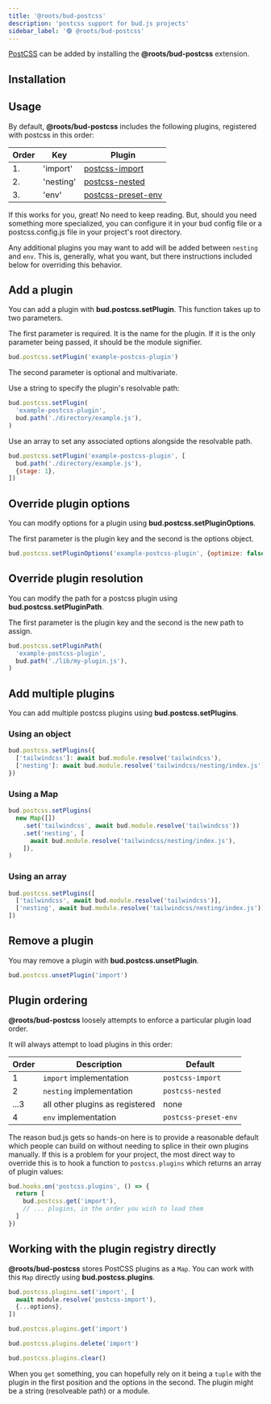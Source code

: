 ```yaml
---
title: '@roots/bud-postcss'
description: 'postcss support for bud.js projects'
sidebar_label: '🟢 @roots/bud-postcss'
---
```



[PostCSS](https://postcss.org) can be added by installing the **@roots/bud-postcss** extension.

## Installation

<Install packages="@roots/bud-postcss" />

## Usage

By default, **@roots/bud-postcss** includes the following plugins, registered with postcss in this order:

| Order | Key       | Plugin                                                      |
| ----- | --------- | ----------------------------------------------------------- |
| 1.    | 'import'  | [postcss-import](https://github.com/postcss/postcss-import) |
| 2.    | 'nesting' | [postcss-nested](https://github.com/postcss/postcss-nested) |
| 3.    | 'env'     | [postcss-preset-env](https://preset-env.cssdb.org/)         |

If this works for you, great! No need to keep reading. But, should you need something more specialized,
you can configure it in your bud config file or a postcss.config.js file in your project's root directory.

Any additional plugins you may want to add will be added between `nesting` and `env`.
This is, generally, what you want, but there instructions included below for overriding this behavior.

## Add a plugin

You can add a plugin with **bud.postcss.setPlugin**. This function takes up to two parameters.

The first parameter is required. It is the name for the plugin.
If it is the only parameter being passed, it should be the module signifier.

```js title="bud.config.mjs"
bud.postcss.setPlugin('example-postcss-plugin')
```

The second parameter is optional and multivariate.

Use a string to specify the plugin's resolvable path:

```js title="bud.config.mjs"
bud.postcss.setPlugin(
  'example-postcss-plugin',
  bud.path('./directory/example.js'),
)
```

Use an array to set any associated options alongside the resolvable path.

```js title="bud.config.mjs"
bud.postcss.setPlugin('example-postcss-plugin', [
  bud.path('./directory/example.js'),
  {stage: 1},
])
```

## Override plugin options

You can modify options for a plugin using **bud.postcss.setPluginOptions**.

The first parameter is the plugin key and the second is the options object.

```js title="bud.config.mjs"
bud.postcss.setPluginOptions('example-postcss-plugin', {optimize: false})
```

## Override plugin resolution

You can modify the path for a postcss plugin using **bud.postcss.setPluginPath**.

The first parameter is the plugin key and the second is the new path to assign.

```js title="bud.config.mjs"
bud.postcss.setPluginPath(
  'example-postcss-plugin',
  bud.path('./lib/my-plugin.js'),
)
```

## Add multiple plugins

You can add multiple postcss plugins using **bud.postcss.setPlugins**.

### Using an object

```js title="bud.config.mjs"
bud.postcss.setPlugins({
  ['tailwindcss']: await bud.module.resolve('tailwindcss'),
  ['nesting']: await bud.module.resolve('tailwindcss/nesting/index.js'),
})
```

### Using a Map

```js title="bud.config.mjs"
bud.postcss.setPlugins(
  new Map([])
    .set('tailwindcss', await bud.module.resolve('tailwindcss'))
    .set('nesting', [
      await bud.module.resolve('tailwindcss/nesting/index.js'),
    ]),
)
```

### Using an array

```js title="bud.config.mjs"
bud.postcss.setPlugins([
  ['tailwindcss', await bud.module.resolve('tailwindcss')],
  ['nesting', await bud.module.resolve('tailwindcss/nesting/index.js')],
])
```

## Remove a plugin

You may remove a plugin with **bud.postcss.unsetPlugin**.

```js title="bud.config.mjs"
bud.postcss.unsetPlugin('import')
```

## Plugin ordering

**@roots/bud-postcss** loosely attempts to enforce a particular plugin load order.

It will always attempt to load plugins in this order:

| Order | Description                     | Default              |
| ----- | ------------------------------- | -------------------- |
| 1     | `import` implementation         | `postcss-import`     |
| 2     | `nesting` implementation        | `postcss-nested`     |
| ...3  | all other plugins as registered | none                 |
| 4     | `env` implementation            | `postcss-preset-env` |

The reason bud.js gets so hands-on here is to provide a reasonable default which people can build on without needing to splice in their own plugins manually.
If this is a problem for your project, the most direct way to override this is to hook a function to `postcss.plugins` which returns an array of plugin values:

```js title="bud.config.mjs"
bud.hooks.on('postcss.plugins', () => {
  return [
    bud.postcss.get('import'),
    // ... plugins, in the order you wish to load them
  ]
})
```

## Working with the plugin registry directly

**@roots/bud-postcss** stores PostCSS plugins as a `Map`. You can work with this `Map` directly using **bud.postcss.plugins**.

```js title="bud.config.mjs"
bud.postcss.plugins.set('import', [
  await module.resolve('postcss-import'),
  {...options},
])

bud.postcss.plugins.get('import')

bud.postcss.plugins.delete('import')

bud.postcss.plugins.clear()
```

When you `get` something, you can hopefully rely on it being a `tuple` with the plugin in the first position and the options in the second. The plugin might be a string (resolveable path) or a module.
